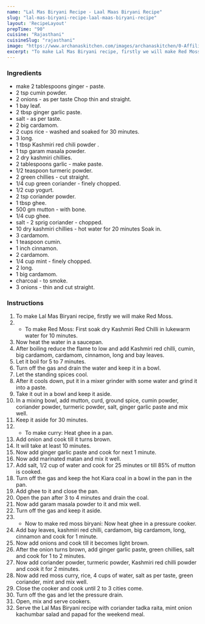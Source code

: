 ---
name: "Lal Mas Biryani Recipe - Laal Maas Biryani Recipe"
slug: "lal-mas-biryani-recipe-laal-maas-biryani-recipe"
layout: 'RecipeLayout'
prepTime: "90"
cuisine: "Rajasthani"
cuisineSlug: "rajasthani"
image: "https://www.archanaskitchen.com/images/archanaskitchen/0-Affiliate-Articles/Rajasthani_Lal_Maas_Biryani_Recipe__75-2_N_1600.jpg"
excerpt: "To make Lal Mas Biryani recipe, firstly we will make Red Moss"
---

### Ingredients

-  make 2 tablespoons ginger - paste.
-  2 tsp cumin powder.
-  2 onions - as per taste Chop thin and straight.
-  1 bay leaf.
-  2 tbsp ginger garlic paste.
-  salt - as per taste.
-  2 big cardamom.
-  2 cups rice - washed and soaked for 30 minutes.
-  3 long.
-  1 tbsp Kashmiri red chili powder .
-  1 tsp garam masala powder.
-  2 dry kashmiri chillies.
-  2 tablespoons garlic - make paste.
-  1/2 teaspoon turmeric powder.
-  2 green chillies - cut straight.
-  1/4 cup green coriander - finely chopped.
-  1/2 cup yogurt.
-  2 tsp coriander powder.
-  1 tbsp ghee.
- 500 gm mutton - with bone.
-  1/4 cup ghee.
-  salt - 2 sprig coriander - chopped.
-  10 dry kashmiri chillies - hot water for 20 minutes Soak in.
-  3 cardamom.
-  1 teaspoon cumin.
-  1 inch cinnamon.
-  2 cardamom.
-  1/4 cup mint - finely chopped.
-  2 long.
-  1 big cardamom.
-  charcoal - to smoke.
-  3 onions - thin and cut straight.

### Instructions

1. To make Lal Mas Biryani recipe, firstly we will make Red Moss.
1. * To make Red Moss: First soak dry Kashmiri Red Chilli in lukewarm water for 10 minutes.
1. Now heat the water in a saucepan.
1. After boiling reduce the flame to low and add Kashmiri red chilli, cumin, big cardamom, cardamom, cinnamon, long and bay leaves.
1. Let it boil for 5 to 7 minutes.
1. Turn off the gas and drain the water and keep it in a bowl.
1. Let the standing spices cool.
1. After it cools down, put it in a mixer grinder with some water and grind it into a paste.
1. Take it out in a bowl and keep it aside.
1. In a mixing bowl, add mutton, curd, ground spice, cumin powder, coriander powder, turmeric powder, salt, ginger garlic paste and mix well.
1. Keep it aside for 30 minutes.
1. * To make curry: Heat ghee in a pan.
1. Add onion and cook till it turns brown.
1. It will take at least 10 minutes.
1. Now add ginger garlic paste and cook for next 1 minute.
1. Now add marinated matan and mix it well.
1. Add salt, 1/2 cup of water and cook for 25 minutes or till 85% of mutton is cooked.
1. Turn off the gas and keep the hot Kiara coal in a bowl in the pan in the pan.
1. Add ghee to it and close the pan.
1. Open the pan after 3 to 4 minutes and drain the coal.
1. Now add garam masala powder to it and mix well.
1. Turn off the gas and keep it aside.
1. * Now to make red moss biryani: Now heat ghee in a pressure cooker.
1. Add bay leaves, kashmiri red chilli, cardamom, big cardamom, long, cinnamon and cook for 1 minute.
1. Now add onions and cook till it becomes light brown.
1. After the onion turns brown, add ginger garlic paste, green chillies, salt and cook for 1 to 2 minutes.
1. Now add coriander powder, turmeric powder, Kashmiri red chilli powder and cook it for 2 minutes.
1. Now add red moss curry, rice, 4 cups of water, salt as per taste, green coriander, mint and mix well.
1. Close the cooker and cook until 2 to 3 cities come.
1. Turn off the gas and let the pressure drain.
1. Open, mix and serve cookers.
1. Serve the Lal Mas Biryani recipe with coriander tadka raita, mint onion kachumbar salad and papad for the weekend meal.
